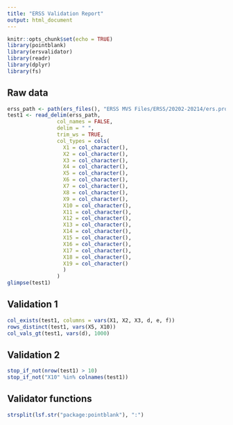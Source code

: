 ```yaml
---
title: "ERSS Validation Report"
output: html_document
---
```


```r
knitr::opts_chunk$set(echo = TRUE)
library(pointblank)
library(ersvalidator)
library(readr)
library(dplyr)
library(fs)
```

## Raw data
```r
erss_path <- path(ers_files(), "ERSS MVS Files/ERSS/20202-20214/ers.prod.ers2020275.Edited.EALLEN.txt")
test1 <- read_delim(erss_path,
                col_names = FALSE,
                delim = " ",
                trim_ws = TRUE,
                col_types = cols(
                  X1 = col_character(),
                  X2 = col_character(),
                  X3 = col_character(),
                  X4 = col_character(),
                  X5 = col_character(),
                  X6 = col_character(),
                  X7 = col_character(),
                  X8 = col_character(),
                  X9 = col_character(),
                  X10 = col_character(),
                  X11 = col_character(),
                  X12 = col_character(),
                  X13 = col_character(),
                  X14 = col_character(),
                  X15 = col_character(),
                  X16 = col_character(),
                  X17 = col_character(),
                  X18 = col_character(),
                  X19 = col_character()
                  )
                )
glimpse(test1)
```



## Validation 1

```r
col_exists(test1, columns = vars(X1, X2, X3, d, e, f))
rows_distinct(test1, vars(X5, X10))
col_vals_gt(test1, vars(d), 1000)
```

## Validation 2

```r
stop_if_not(nrow(test1) > 10)
stop_if_not("X10" %in% colnames(test1))
```

## Validator functions

```r
strsplit(lsf.str("package:pointblank"), ":")
```


